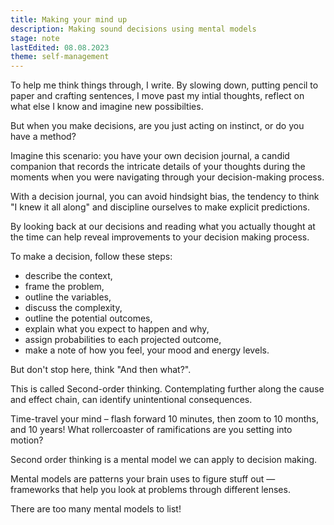 ```yaml
---
title: Making your mind up
description: Making sound decisions using mental models
stage: note
lastEdited: 08.08.2023
theme: self-management
---
```



To help me think things through, I write. By slowing down, putting pencil to paper and crafting sentences, I move past my intial thoughts, reflect on what else I know and imagine new possibilties.

But when you make decisions, are you just acting on instinct, or do you have a method?

Imagine this scenario: you have your own decision journal, a candid companion that records the intricate details of your thoughts during the moments when you were navigating through your decision-making process.

With a decision journal, you can avoid hindsight bias, the tendency to think "I knew it all along" and discipline ourselves to make explicit predictions.

By looking back at our decisions and reading what you actually thought at the time can help reveal improvements to your decision making process.

To make a decision, follow these steps:

- describe the context,
- frame the problem,
- outline the variables,
- discuss the complexity,
- outline the potential outcomes,
- explain what you expect to happen and why,
- assign probabilities to each projected outcome,
- make a note of how you feel, your mood and energy levels.

But don't stop here, think "And then what?".

This is called Second-order thinking. Contemplating further along the cause and effect chain, can identify unintentional consequences.

Time-travel your mind – flash forward 10 minutes, then zoom to 10 months, and 10 years! What rollercoaster of ramifications are you setting into motion?

Second order thinking is a mental model we can apply to decision making.

Mental models are patterns your brain uses to figure stuff out — frameworks that help you look at problems through different lenses.

There are too many mental models to list!

<ReadMore theme={frontmatter.theme} title={frontmatter.title} />
